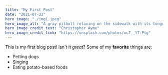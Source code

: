 ```yaml
---
title: "My First Post"
date: "2021-07-23"
hero_image: "./img1.jpeg"
hero_image_alt: "A gray pitbull relaxing on the sidewalk with its tongue hanging out"
hero_image_credit_text: "Christopher Ayme"
hero_image_credit_link: "https://unsplash.com/photos/ocZ-_Y7-Ptg"
---
```

This is my first blog post! Isn't it *great*?
Some of my **favorite** things are:
* Petting dogs
* Singing
* Eating potato-based foods